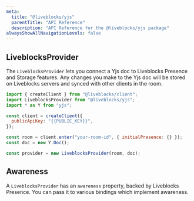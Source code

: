 ```yaml
---
meta:
  title: "@liveblocks/yjs"
  parentTitle: "API Reference"
  description: "API Reference for the @liveblocks/yjs package"
alwaysShowAllNavigationLevels: false
---
```


## LiveblocksProvider

The `LiveblocksProvider` lets you connect a Yjs doc to Liveblocks Presence and
Storage features. Any changes you make to the Yjs doc will be stored on
Liveblocks servers and synced with other clients in the room.

```js
import { createClient } from "@liveblocks/client";
import LiveblocksProvider from "@liveblocks/yjs";
import * as Y from "yjs";

const client = createClient({
  publicApiKey: "{{PUBLIC_KEY}}",
});

const room = client.enter("your-room-id", { initialPresence: {} });
const doc = new Y.Doc();

const provider = new LiveblocksProvider(room, doc);
```

## Awareness

A `LiveblocksProvider` has an `awareness` property, backed by Liveblocks
Presence. You can pass it to various bindings which implement awareness.
